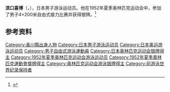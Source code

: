 {{Infobox sportsperson
| name           = 滨口喜博
|show-medals=yes
|medaltemplates={{MedalSport | 男子[[游泳|游泳]]}}
{{MedalCountry | {{JPN}} }}
{{MedalCompetition|[[奥林匹克运动会|奥林匹克运动会]]}}
{{MedalSilver| [[1952年夏季奥林匹克运动会|1952年 赫尔辛基]] |[[1952年夏季奧林匹克運動會游泳比賽|4×200米自由泳接力]]}}
}}

'''滨口喜博'''（{{jpn|j=浜口 喜博|hg=はまぐち よしひろ|rm=Hamaguchi Yoshihiro}}，{{bd|1926年|6月23日|2011年|8月9日|}}），日本男子游泳运动员。他在1952年夏季奥林匹克运动会中，参加了男子4×200米自由式接力比赛并获得银牌。<ref>{{cite web|url=http://www.sponichi.co.jp/sports/news/2011/08/12/kiji/K20110812001399220.html|script-title=ja:浜口喜博氏死去 ヘルシンキ五輪競泳銀メダル|publisher={{lang|ja|スポーツニッポン}}|date=2011-08-12|accessdate=2011-08-12|archive-date=2011-11-25|archive-url=https://web.archive.org/web/20111125153205/http://www.sponichi.co.jp/sports/news/2011/08/12/kiji/K20110812001399220.html|dead-url=no}}</ref>

==参考资料==
{{Reflist}}
{{DEFAULTSORT:Hiroshi Suzuki}}
[[Category:香川縣出身人物|Category:香川縣出身人物]]
[[Category:日本男子游泳运动员|Category:日本男子游泳运动员]]
[[Category:日本奥运游泳运动员|Category:日本奥运游泳运动员]]
[[Category:男子自由式游泳運動員|Category:男子自由式游泳運動員]]
[[Category:日本奥林匹克运动会银牌得主|Category:日本奥林匹克运动会银牌得主]]
[[Category:1952年夏季奥林匹克运动会游泳运动员|Category:1952年夏季奥林匹克运动会游泳运动员]]
[[Category:1952年夏季奧林匹克運動會獎牌得主|Category:1952年夏季奧林匹克運動會獎牌得主]]
[[Category:奥林匹克运动会游泳银牌得主|Category:奥林匹克运动会游泳银牌得主]]
[[Category:前游泳世界纪录保持者|Category:前游泳世界纪录保持者]]